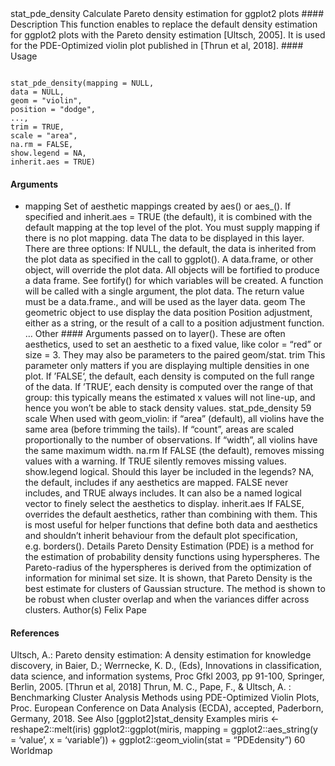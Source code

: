 stat_pde_density Calculate Pareto density estimation for ggplot2 plots
#### Description
This function enables to replace the default density estimation for ggplot2 plots with the Pareto
density estimation [Ultsch, 2005]. It is used for the PDE-Optimized violin plot published in [Thrun
et al, 2018].
#### Usage
<pre><code>
stat_pde_density(mapping = NULL,
data = NULL,
geom = "violin",
position = "dodge",
...,
trim = TRUE,
scale = "area",
na.rm = FALSE,
show.legend = NA,
inherit.aes = TRUE)
</code></pre>

#### Arguments
* mapping Set of aesthetic mappings created by aes() or aes_(). If specified and inherit.aes = TRUE
(the default), it is combined with the default mapping at the top level of the plot.
You must supply mapping if there is no plot mapping.
data The data to be displayed in this layer. There are three options:
If NULL, the default, the data is inherited from the plot data as specified in the call to ggplot().
A data.frame, or other object, will override the plot data. All objects will be fortified to produce a data frame. See fortify() for which variables will be
created.
A function will be called with a single argument, the plot data. The return value must be a data.frame., and will be used as the layer data.
geom The geometric object to use display the data
position Position adjustment, either as a string, or the result of a call to a position adjustment
function.
... Other #### Arguments passed on to layer(). These are often aesthetics, used to set
an aesthetic to a fixed value, like color = "red" or size = 3. They may also
be parameters to the paired geom/stat.
trim This parameter only matters if you are displaying multiple densities in one plot.
If ‘FALSE‘, the default, each density is computed on the full range of the data.
If ‘TRUE‘, each density is computed over the range of that group: this typically means the estimated x values will not line-up, and hence you won’t be able to
stack density values.
stat_pde_density 59
scale When used with geom_violin: if "area" (default), all violins have the same area
(before trimming the tails). If "count", areas are scaled proportionally to the
number of observations. If "width", all violins have the same maximum width.
na.rm If FALSE (the default), removes missing values with a warning. If TRUE silently
removes missing values.
show.legend logical. Should this layer be included in the legends? NA, the default, includes if any aesthetics are mapped. FALSE never includes, and TRUE always includes. It
can also be a named logical vector to finely select the aesthetics to display.
inherit.aes If FALSE, overrides the default aesthetics, rather than combining with them.
This is most useful for helper functions that define both data and aesthetics and
shouldn’t inherit behaviour from the default plot specification, e.g. borders().
Details
Pareto Density Estimation (PDE) is a method for the estimation of probability density functions
using hyperspheres. The Pareto-radius of the hyperspheres is derived from the optimization of
information for minimal set size. It is shown, that Pareto Density is the best estimate for clusters of
Gaussian structure. The method is shown to be robust when cluster overlap and when the variances
differ across clusters.
Author(s)
Felix Pape

#### References

Ultsch, A.: Pareto density estimation: A density estimation for knowledge discovery, in Baier, D.;
Werrnecke, K. D., (Eds), Innovations in classification, data science, and information systems, Proc
Gfkl 2003, pp 91-100, Springer, Berlin, 2005.
[Thrun et al, 2018] Thrun, M. C., Pape, F., & Ultsch, A. : Benchmarking Cluster Analysis Methods
using PDE-Optimized Violin Plots, Proc. European Conference on Data Analysis (ECDA),
accepted, Paderborn, Germany, 2018.
See Also
[ggplot2]stat_density
Examples
miris <- reshape2::melt(iris)
ggplot2::ggplot(miris,
mapping = ggplot2::aes_string(y = 'value', x = 'variable')) +
ggplot2::geom_violin(stat = "PDEdensity")
60 Worldmap
